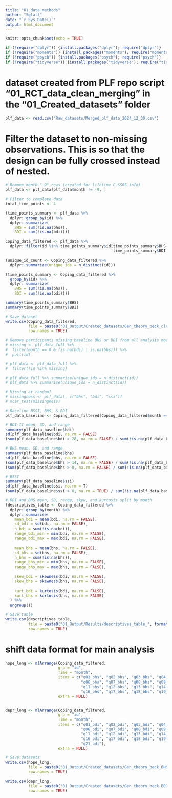 ```yaml
---
title: "01_data_methods"
author: "Sglatt"
date: "`r Sys.Date()`"
output: html_document
---
```


```r
knitr::opts_chunk$set(echo = TRUE)
```

```r
if (!require("dplyr")) {install.packages("dplyr"); require("dplyr")}
if (!require("moments")) {install.packages("moments"); require("moments")}
if (!require("psych")) {install.packages("psych"); require("psych")}
if (!require("tidyverse")) {install.packages("tidyverse"); require("tidyverse")}
```

# dataset created from PLF repo script "01_RCT_data_clean_merging" in the "01_Created_datasets" folder
```r
plf_data <- read.csv("Raw_datasets/Merged_plf_data_2024_12_30.csv")
```

# Filter the dataset to non-missing observations. This is so that the design can be fully crossed instead of nested.
```r
# Remove month "-9" rows (created for lifetime C-SSRS info)
plf_data <- plf_data[plf_data$month != -9, ]

# Filter to complete data
total_time_points <- 4  

(time_points_summary <- plf_data %>%
  dplyr::group_by(id) %>%
  dplyr::summarize(
    BHS = sum(!is.na(bhs)),
    BDI = sum(!is.na(bdi))))

Coping_data_filtered <- plf_data %>%
  dplyr::filter(id %in% time_points_summary$id[time_points_summary$BHS > 3 & 
                                               time_points_summary$BDI > 3])

(unique_id_count <- Coping_data_filtered %>%
  dplyr::summarize(unique_ids = n_distinct(id))) 

(time_points_summary <- Coping_data_filtered %>%
  group_by(id) %>%
  dplyr::summarize(
    BHS = sum(!is.na(bhs)),
    BDI = sum(!is.na(bdi))))

summary(time_points_summary$BHS)    
summary(time_points_summary$BDI)  

# Save dataset
write.csv(Coping_data_filtered, 
          file = paste0("01_Output/Created_datasets/Gen_theory_beck_clean_", format(Sys.Date(), "%Y_%m_%d"), ".csv"), 
          row.names = TRUE) 
```

```r
# Remove participants missing baseline BHS or BDI from all analysis moving forward
# missing <- plf_data_full %>%
#  filter(month == 0 & (is.na(bdi) | is.na(bhs))) %>%
#  pull(id)

# plf_data <- plf_data_full %>%
#  filter(!id %in% missing)

# plf_data_full %>% summarise(unique_ids = n_distinct(id))
# plf_data %>% summarise(unique_ids = n_distinct(id))      

# Missing at random?
# missingness <- plf_data[, c("bhs", "bdi", "ssi")]
# mcar_test(missingness)

# Baseline BSSI, BHS, & BDI
plf_data_baseline <- Coping_data_filtered[Coping_data_filtered$month == 0,]

# BDI-II mean, SD, and range 
summary(plf_data_baseline$bdi)
sd(plf_data_baseline$bdi, na.rm = FALSE)
(sum(plf_data_baseline$bdi > 28, na.rm = FALSE) / sum(!is.na(plf_data_baseline$bdi))) * 100

# BHS mean, SD, and range 
summary(plf_data_baseline$bhs)
sd(plf_data_baseline$bhs, na.rm = FALSE)
(sum(plf_data_baseline$bhs > 14, na.rm = FALSE) / sum(!is.na(plf_data_baseline$bhs))) * 100
(sum(plf_data_baseline$bhs > 8, na.rm = FALSE) / sum(!is.na(plf_data_baseline$bhs))) * 100

# BSSI 
summary(plf_data_baseline$ssi)
sd(plf_data_baseline$ssi, na.rm = T)
(sum(plf_data_baseline$ssi > 0, na.rm = TRUE) / sum(!is.na(plf_data_baseline$ssi))) * 100

# BDI and BHS mean, SD, range, skew, and kurtosis split by month
(descriptives_table <- Coping_data_filtered %>%
  dplyr::group_by(month) %>%
  dplyr::summarise(
    mean_bdi = mean(bdi, na.rm = FALSE),
    sd_bdi = sd(bdi, na.rm = FALSE),
    n_bdi = sum(!is.na(bdi)),
    range_bdi_min = min(bdi, na.rm = FALSE),
    range_bdi_max = max(bdi, na.rm = FALSE),
    
    mean_bhs = mean(bhs, na.rm = FALSE),
    sd_bhs = sd(bhs, na.rm = FALSE),
    n_bhs = sum(!is.na(bhs)),
    range_bhs_min = min(bhs, na.rm = FALSE),
    range_bhs_max = max(bhs, na.rm = FALSE), 
    
    skew_bdi = skewness(bdi, na.rm = FALSE), 
    skew_bhs = skewness(bhs, na.rm = FALSE), 
    
    kurt_bdi = kurtosis(bdi, na.rm = FALSE), 
    kurt_bhs = kurtosis(bhs, na.rm = FALSE)
  ) %>%
  ungroup())

# Save table
write.csv(descriptives_table, 
          file = paste0("01_Output/Results/descriptives_table_", format(Sys.Date(), "%Y_%m_%d"), ".csv"), 
          row.names = TRUE) 
```

# shift data format for main analysis
```r
hope_long <- mlArrange(Coping_data_filtered, 
                       grp = "id", 
                       Time = "month", 
                       items = c("q01_bhs", "q02_bhs", "q03_bhs", "q04_bhs", "q05_bhs",
                                 "q06_bhs", "q07_bhs", "q08_bhs", "q09_bhs", "q10_bhs", 
                                 "q11_bhs", "q12_bhs", "q13_bhs", "q14_bhs", "q15_bhs", 
                                 "q16_bhs", "q17_bhs", "q18_bhs", "q19_bhs", "q20_bhs"),
                       extra = NULL)


depr_long <- mlArrange(Coping_data_filtered, 
                       grp = "id", 
                       Time = "month", 
                       items = c("q01_bdi", "q02_bdi", "q03_bdi", "q04_bdi", "q05_bdi",
                                 "q06_bdi", "q07_bdi", "q08_bdi", "q09_bdi", "q10_bdi",
                                 "q11_bdi", "q12_bdi", "q13_bdi", "q14_bdi",  "q15_bdi", 
                                 "q16_bdi", "q17_bdi", "q18_bdi", "q19_bdi", "q20_bdi",
                                 "q21_bdi"),
                       extra = NULL)

# Save datasets
write.csv(hope_long, 
          file = paste0("01_Output/Created_datasets/Gen_theory_beck_BHS_long_", format(Sys.Date(), "%Y_%m_%d"), ".csv"), 
          row.names = TRUE) 

write.csv(depr_long, 
          file = paste0("01_Output/Created_datasets/Gen_theory_beck_BDI_long_", format(Sys.Date(), "%Y_%m_%d"), ".csv"), 
          row.names = TRUE) 
```
